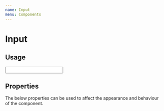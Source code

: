 ---
name: Input
menu: Components
---


# Input

## Usage

<Playground>
  <ThemeProvider theme={theme}>
    <Box>
      <Input label="First name"/>
    </Box>
  </ThemeProvider>
</Playground>

## Properties

The below properties can be used to affect the appearance and behaviour of the component.

<PropsTable of={Input}/>
